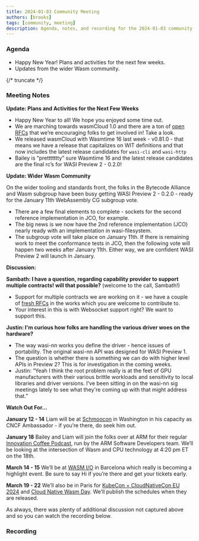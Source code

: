 ```yaml
---
title: 2024-01-03 Community Meeting
authors: [brooks]
tags: [community, meeting]
description: Agenda, notes, and recording for the 2024-01-03 community meeting
---
```



### Agenda

- Happy New Year! Plans and activities for the next few weeks.
- Updates from the wider Wasm community.

{/* truncate */}

### Meeting Notes

**Update: Plans and Activities for the Next Few Weeks**

- Happy New Year to all! We hope you enjoyed some time out.
- We are marching towards wasmCloud 1.0 and there are a ton of [open RFCs](https://github.com/orgs/wasmCloud/projects/7/views/8) that we’re encouraging folks to get involved in! Take a look.
- We released wasmCloud with Wasmtime 16 last week - v0.81.0 - that means we have a release that capitalizes on WIT definitions and that now includes the latest release candidates for `wasi-cli` and `wasi-http`
- Bailey is “prettttttty” sure Wasmtime 16 and the latest release candidates are the final rc’s for WASI Preview 2 - 0.2.0!

**Update: Wider Wasm Community**

On the wider tooling and standards front, the folks in the Bytecode Alliance and Wasm subgroup have been busy getting WASI Preview 2 - 0.2.0 - ready for the January 11th WebAssembly CG subgroup vote.

- There are a few final elements to complete - sockets for the second reference implementation in JCO, for example.
- The big news is we now have the 2nd reference implementation (JCO) nearly ready with an implementation in wasi-filesystem.
- The subgroup vote will take place on January 11th. If there is remaining work to meet the conformance tests in JCO, then the following vote will happen two weeks after January 11th. Either way, we are confident WASI Preview 2 will launch in January.

**Discussion:** 

**Sambath: I have a question, regarding capability provider to support multiple contracts! will that possible?** (welcome to the call, Sambath!)

- Support for multiple contracts we are working on it - we have a couple of [fresh RFCs](https://github.com/orgs/wasmCloud/projects/7/views/8) in the works which you are welcome to contribute to.
- Your interest in this is with Websocket support right? We want to support this.

**Justin: I'm curious how folks are handling the various driver woes on the hardware?**

- The way wasi-nn works you define the driver - hence issues of portability. The original wasi-nn API was designed for WASI Preview 1.
- The question is whether there is something we can do with higher level APIs in Preview 2? This is for investigation in the coming weeks.
- Justin: “Yeah I think the root problem really is at the feet of GPU manufacturers with their various brittle workloads and sensitivity to local libraries and driver versions. I've been sitting in on the wasi-nn sig meetings lately to see what they're coming up with that might address that.”

**Watch Out For…**

**January 12 - 14** Liam will be at [Schmoocon](https://www.shmoocon.org/) in Washington in his capacity as CNCF Ambassador - if you’re there, do seek him out.

**January 18** Bailey and Liam will join the folks over at ARM for their regular [Innovation Coffee Podcast](https://www.youtube.com/playlist?list=PLKjl7IFAwc4QPapH-4Up8irlI8kDGZoOR), run by the ARM Software Developers team. We’ll be looking at the intersection of Wasm and CPU technology at 4:20 pm ET on the 18th.

**March 14 - 15** We’ll be at [WASM I/O](https://2024.wasmio.tech/) in Barcelona which really is becoming a highlight event. Be sure to say Hi if you’re there and get your tickets early.

**March 19 - 22** We’ll also be in Paris for [KubeCon + CloudNativeCon EU 2024](https://events.linuxfoundation.org/kubecon-cloudnativecon-europe/) and [Cloud Native Wasm Day](https://events.linuxfoundation.org/kubecon-cloudnativecon-europe/co-located-events/cloud-native-wasm-day/). We’ll publish the schedules when they are released.

As always, there was plenty of additional discussion not captured above and so you can watch the recording below.

### Recording

<ReactPlayer url='https://www.youtube.com/watch?v=s7saKzVJTdY' controls />
